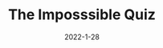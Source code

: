 ---
title: The Imposssible Quiz
description: The Impossible Quiz is a game that gets you to think outside the box
date: 2022-1-28
type: Flash
name: impossiblequiz
credits:
- Game by Addicting Games
---